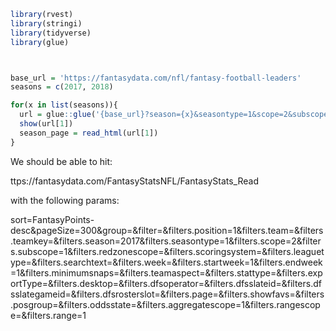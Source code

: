 


```r
library(rvest)
library(stringi)
library(tidyverse)
library(glue)



base_url = 'https://fantasydata.com/nfl/fantasy-football-leaders'
seasons = c(2017, 2018)

for(x in list(seasons)){
  url = glue::glue('{base_url}?season={x}&seasontype=1&scope=2&subscope=1&startweek=1&endweek=1&aggregatescope=1&range=1')
  show(url[1])
  season_page = read_html(url[1])
}
```

We should be able to hit:

ttps://fantasydata.com/FantasyStatsNFL/FantasyStats_Read

with the following params:

sort=FantasyPoints-desc&pageSize=300&group=&filter=&filters.position=1&filters.team=&filters.teamkey=&filters.season=2017&filters.seasontype=1&filters.scope=2&filters.subscope=1&filters.redzonescope=&filters.scoringsystem=&filters.leaguetype=&filters.searchtext=&filters.week=&filters.startweek=1&filters.endweek=1&filters.minimumsnaps=&filters.teamaspect=&filters.stattype=&filters.exportType=&filters.desktop=&filters.dfsoperator=&filters.dfsslateid=&filters.dfsslategameid=&filters.dfsrosterslot=&filters.page=&filters.showfavs=&filters.posgroup=&filters.oddsstate=&filters.aggregatescope=1&filters.rangescope=&filters.range=1